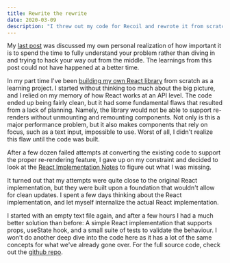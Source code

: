 ```yaml
---
title: Rewrite the rewrite
date: 2020-03-09
description: "I threw out my code for Recoil and rewrote it from scratch after realizing I had the wrong approach."
---
```


My [last post](/blog/respect-the-problem) was discussed my own personal realization of how important it is to spend the time to fully understand your problem rather than diving in and trying to hack your way out from the middle. The learnings from this post could not have happened at a better time.

In my part time I've been [building my own React library](https://vedranb.com/blog/rm-rf-react/) from scratch as a learning project. I started without thinking too much about the big picture, and I relied on my memory of how React works at an API level. The code ended up being fairly clean, but it had some fundamental flaws that resulted from a lack of planning. Namely, the library would not be able to support re-renders without unmounting and remounting components. Not only is this a major performance problem, but it also makes components that rely on focus, such as a text input, impossible to use. Worst of all, I didn't realize this flaw until the code was built.

After a few dozen failed attempts at converting the existing code to support the proper re-rendering feature, I gave up on my constraint and decided to look at the [React Implementation Notes](https://reactjs.org/docs/implementation-notes.html) to figure out what I was missing.

It turned out that my attempts were quite close to the original React implementation, but they were built upon a foundation that wouldn't allow for clean updates. I spent a few days thinking about the React implementation, and let myself internalize the actual React implementation.

I started with an empty text file again, and after a few hours I had a much better solution than before: A simple React implementation that supports props, useState hook, and a small suite of tests to validate the behaviour. I won't do another deep dive into the code here as it has a lot of the same concepts for what we've already gone over. For the full source code, check out the [github repo](http://github.com/vedran/recoil).
